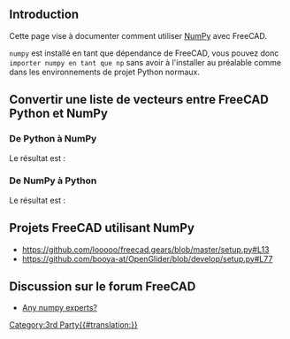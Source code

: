 <languages/>
{{TOCright}}

==Introduction==

Cette page vise à documenter comment utiliser [https://numpy.org/ NumPy] avec FreeCAD.

<code>numpy</code> est installé en tant que dépendance de FreeCAD, vous pouvez donc <code>importer numpy en tant que np</code> sans avoir à l'installer au préalable comme dans les environnements de projet Python normaux.

<span id="Convert_Vector_list_between_FreeCAD_Python_and_NumPy"></span>
== Convertir une liste de vecteurs entre FreeCAD Python et NumPy ==

<span id="From_Python_to_NumPy"></span>
=== De Python à NumPy ===

{{Code|code=
import FreeCAD as App
import numpy as np

vector_list = [App.Vector(1, 0, 0), App.Vector(1, 2, 3), App.Vector(0, 3, 0)]
numpy_array = np.asarray(vector_list)
print(numpy_array)
}}

Le résultat est :

{{Code|lang=text|code=
[[ 1.  0.  0.]
 [ 1.  2.  3.]
 [ 0.  3.  0.]]
}}

<span id="From_NumPy_to_Python"></span>
=== De NumPy à Python ===

{{Code|code=
import FreeCAD as App
import numpy as np

cad_list = [App.Vector(itm) for itm in numpy_array]
print(cad_list)
}}

Le résultat est :

{{Code|lang=text|code=
[Vector (1.0, 0.0, 0.0), Vector (1.0, 2.0, 3.0), Vector (0.0, 3.0, 0.0)]
}}

<span id="FreeCAD_projects_using_NumPy"></span>
==Projets FreeCAD utilisant NumPy==

* https://github.com/looooo/freecad.gears/blob/master/setup.py#L13
* https://github.com/booya-at/OpenGlider/blob/develop/setup.py#L77

<span id="FreeCAD_forum_discussion"></span>
==Discussion sur le forum FreeCAD==

* [https://forum.freecad.org/viewtopic.php?f=22&t=47529 Any numpy experts?]


[[Category:3rd Party{{#translation:}}]]
{{clear}}